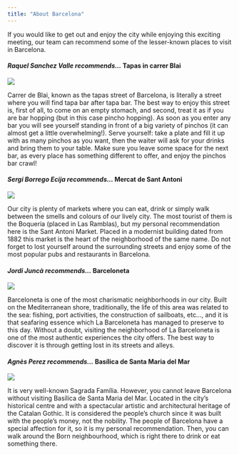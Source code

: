 ---
title: "About Barcelona"
---

If you would like to get out and enjoy the city while enjoying this exciting meeting, our team can recommend some of the lesser-known places to visit in Barcelona.

#### *Raquel Sanchez Valle recommends...* **Tapas in carrer Blai**

![](blai-9.jpg)

Carrer de Blai, known as the tapas street of Barcelona, is literally a street where you will find tapa bar after tapa bar. The best way to enjoy this street is, first of all, to come on an empty stomach, and second, treat it as if you are bar hopping (but in this case pincho hopping). As soon as you enter any bar you will see yourself standing in front of a big variety of pinchos (it can almost get a little overwhelming!). Serve yourself: take a plate and fill it up with as many pinchos as you want, then the waiter will ask for your drinks and bring them to your table. Make sure you leave some space for the next bar, as every place has something different to offer, and enjoy the pinchos bar crawl!

#### *Sergi Borrego Ecija recommends... * **Mercat de Sant Antoni**

![](antoni.jpeg)

Our city is plenty of markets where you can eat, drink or simply walk between the smells and colours of our lively city. The most tourist of them is the Boqueria (placed in Las Ramblas), but my personal recommendation here is the Sant Antoni Market. Placed in a modernist building dated from 1882 this market is the heart of the neighborhood of the same name. Do not forget to lost yourself around the surrounding streets and enjoy some of the most popular pubs and restaurants in Barcelona. 

#### *Jordi Juncà recommends...* **Barceloneta**

![](barceloneta.jpg)

Barceloneta is one of the most charismatic neighborhoods in our city. Built on the Mediterranean shore, traditionally, the life of this area was related to the sea: fishing, port activities, the construction of sailboats, etc..., and it is that seafaring essence which La Barceloneta has managed to preserve to this day. Without a doubt, visiting the neighborhood of La Barceloneta is one of the most authentic experiences the city offers. The best way to discover it is through getting lost in its streets and alleys.


#### *Agnès Perez recommends...* **Basílica de Santa Maria del Mar**

![](santa-maria-del-mar002.jpg)

It is very well-known Sagrada Família. However, you cannot leave Barcelona without visiting Basílica de Santa Maria del Mar. Located in the city's historical centre and with a spectacular artistic and architectural heritage of the Catalan Gothic. It is considered the people's church since it was built with the people's money, not the nobility. The people of Barcelona have a special affection for it, so it is my personal recommendation. Then, you can walk around the Born neighbourhood, which is right there to drink or eat something there.
